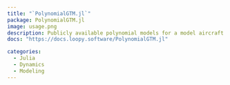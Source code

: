 ```yaml
---
title: "`PolynomialGTM.jl`"
package: PolynomialGTM.jl
image: usage.png
description: Publicly available polynomial models for a model aircraft!
docs: "https://docs.loopy.software/PolynomialGTM.jl"

categories: 
  - Julia
  - Dynamics
  - Modeling
---
```

